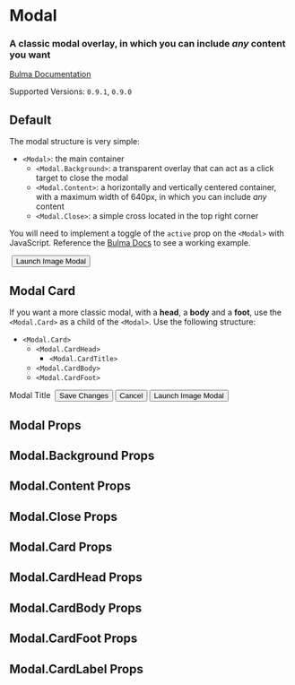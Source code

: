

<Meta title="Components/Modal" component={Modal} />

# Modal

### A classic **modal** overlay, in which you can include *any* content you want

[Bulma Documentation](https://bulma.io/documentation/components/modal/)

Supported Versions: `0.9.1`, `0.9.0`

## Default

The modal structure is very simple:

- `<Modal>`: the main container
  - `<Modal.Background>`: a transparent overlay that can act as a click target to close the modal
  - `<Modal.Content>`: a horizontally and vertically centered container, with a maximum width of 640px, in which you can include *any* content
  - `<Modal.Close>`: a simple cross located in the top right corner

You will need to implement a toggle of the `active` prop on the `<Modal>` with JavaScript. Reference the [Bulma Docs](https://bulma.io/documentation/components/modal/) to see a working example.

<Canvas>
  <Story name="Default">
    <Modal>
      <Modal.Background />
      <Modal.Content>
        <Image ratio="4by3">
          <Image.Content src="https://bulma.io/images/placeholders/1280x960.png" />
        </Image>
      </Modal.Content>
      <Modal.Close size="large" />
    </Modal>
    <Button color="primary" size="large">Launch Image Modal</Button>
  </Story>
</Canvas>

## Modal Card

If you want a more classic modal, with a **head**, a **body** and a **foot**, use the `<Modal.Card>` as a child of the `<Modal>`. Use the following structure:

- `<Modal.Card>`
  - `<Modal.CardHead>`
    - `<Modal.CardTitle>`
  - `<Modal.CardBody>`
  - `<Modal.CardFoot>`

<Canvas>
  <Story name="Modal Card">
    <Modal>
      <Modal.Background />
      <Modal.Card>
        <Modal.CardHead>
          <Modal.CardTitle>Modal Title</Modal.CardTitle>
          <Delete />
        </Modal.CardHead>
        <Modal.CardBody>
          <Image ratio="4by3">
            <Image.Content src="https://bulma.io/images/placeholders/1280x960.png" />
          </Image>
        </Modal.CardBody>
        <Modal.CardFoot>
          <Button color="success">Save Changes</Button>
          <Button>Cancel</Button>
        </Modal.CardFoot>
      </Modal.Card>
    </Modal>
    <Button color="primary" size="large">Launch Image Modal</Button>
  </Story>
</Canvas>

## Modal Props

<ArgsTable of={Modal} />

## Modal.Background Props

<ArgsTable of={Modal.Background} />

## Modal.Content Props

<ArgsTable of={Modal.Content} />

## Modal.Close Props

<ArgsTable of={Modal.Close} />

## Modal.Card Props

<ArgsTable of={Modal.Card} />

## Modal.CardHead Props

<ArgsTable of={Modal.CardHead} />

## Modal.CardBody Props

<ArgsTable of={Modal.CardBody} />

## Modal.CardFoot Props

<ArgsTable of={Modal.CardFoot} />

## Modal.CardLabel Props

<ArgsTable of={Modal.CardLabel} />
